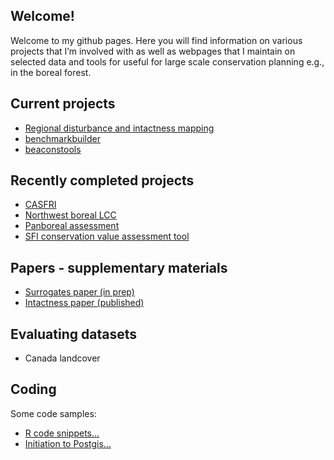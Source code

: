 ## Welcome!

Welcome to my github pages. Here you will find information on various projects that I'm involved with as well as webpages that I maintain on selected data and tools for useful for large scale conservation planning e.g., in the boreal forest.

## Current projects

* [Regional disturbance and intactness mapping](https://github.com/beaconsproject/dc-mapping)
* [benchmarkbuilder](https://github.com/beaconsproject/benchmarkbuilder)
* [beaconstools](https://github.com/beaconsproject/beaconstools)

## Recently completed projects

* [CASFRI](https://github.com/CASFRI/CASFRI)
* [Northwest boreal LCC](http://nwb.ualberta.ca)
* [Panboreal assessment](http://pba.ualberta.ca)
* [SFI conservation value assessment tool](https://borealbirds.ualberta.ca/2020/12/03/conservation-value-assessment-tool/)

## Papers - supplementary materials

* [Surrogates paper (in prep)](https://github.com/prvernier/surrogates)
* [Intactness paper (published)](https://github.com/prvernier/intactness)

## Evaluating datasets

* Canada landcover

## Coding

Some code samples:

* [R code snippets...](rcode.html)
* [Initiation to Postgis...](postgis.html)
